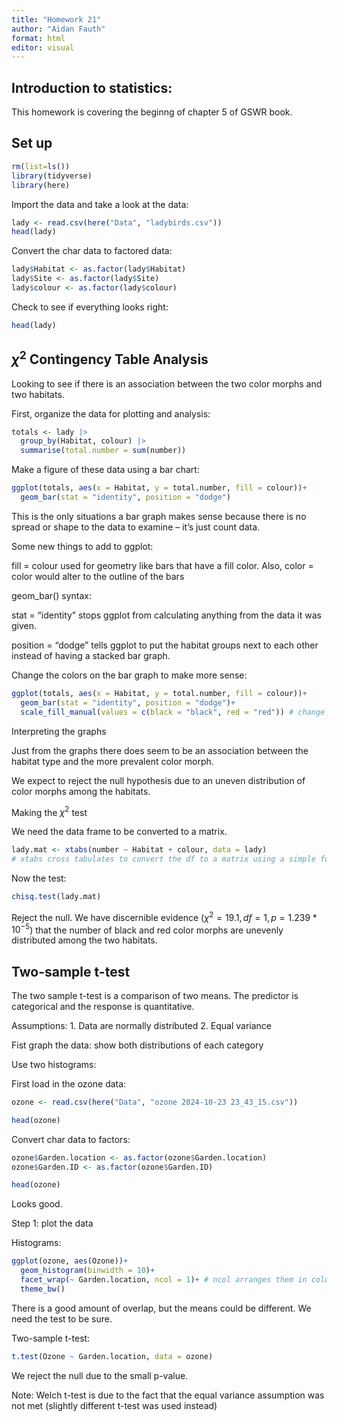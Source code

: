 ```yaml
---
title: "Homework 21"
author: "Aidan Fauth"
format: html
editor: visual
---
```


## Introduction to statistics:

This homework is covering the beginng of chapter 5 of GSWR book.

## Set up

```r
rm(list=ls())
library(tidyverse)
library(here)
```

Import the data and take a look at the data:

```r
lady <- read.csv(here("Data", "ladybirds.csv"))
head(lady)
```

Convert the char data to factored data:

```r
lady$Habitat <- as.factor(lady$Habitat)
lady$Site <- as.factor(lady$Site)
lady$colour <- as.factor(lady$colour)
```

Check to see if everything looks right:

```r
head(lady)
```


## $\chi^2$ Contingency Table Analysis

Looking to see if there is an association between the two color morphs and two habitats.

First, organize the data for plotting and analysis:

```r
totals <- lady |> 
  group_by(Habitat, colour) |> 
  summarise(total.number = sum(number))
```

Make a figure of these data using a bar chart:

```r
ggplot(totals, aes(x = Habitat, y = total.number, fill = colour))+
  geom_bar(stat = "identity", position = "dodge")
```

This is the only situations a bar graph makes sense because there is no spread or shape to the data to examine -- it's just count data.

Some new things to add to ggplot:

fill = colour used for geometry like bars that have a fill color. Also, color = color would alter to the outline of the bars

geom_bar() syntax:

  stat = "identity" stops ggplot from calculating anything from the data it was given.
  
  position = "dodge" tells ggplot to put the habitat groups next to each other instead of having a stacked bar graph.
  

Change the colors on the bar graph to make more sense:

```r
ggplot(totals, aes(x = Habitat, y = total.number, fill = colour))+
  geom_bar(stat = "identity", position = "dodge")+
  scale_fill_manual(values = c(black = "black", red = "red")) # change the colors to represent the data
```

Interpreting the graphs

Just from the graphs there does seem to be an association between the habitat type and the more prevalent color morph.

We expect to reject the null hypothesis due to an uneven distribution of color morphs among the habitats.


Making the $\chi^2$ test

We need the data frame to be converted to a matrix.

```r
lady.mat <- xtabs(number ~ Habitat + colour, data = lady) 
# xtabs cross tabulates to convert the df to a matrix using a simple formula
```

Now the test:

```r
chisq.test(lady.mat)
```

Reject the null. We have discernible evidence ($\chi^2 = 19.1, df = 1, p = 1.239 * 10^{-5}$) that the number of black and red color morphs are unevenly distributed among the two habitats.


## Two-sample t-test

The two sample t-test is a comparison of two means. The predictor is categorical and the response is quantitative.

Assumptions:
1. Data are normally distributed
2. Equal variance

Fist graph the data: show both distributions of each category

Use two histograms:

First load in the ozone data:

```r
ozone <- read.csv(here("Data", "ozone 2024-10-23 23_43_15.csv"))
```

```r
head(ozone)
```

Convert char data to factors:

```r
ozone$Garden.location <- as.factor(ozone$Garden.location)
ozone$Garden.ID <- as.factor(ozone$Garden.ID)
```

```r
head(ozone)
```
Looks good.

Step 1: plot the data

Histograms:

```r
ggplot(ozone, aes(Ozone))+
  geom_histogram(binwidth = 10)+
  facet_wrap(~ Garden.location, ncol = 1)+ # ncol arranges them in column
  theme_bw()
```

There is a good amount of overlap, but the means could be different. We need the test to be sure.

Two-sample t-test:

```r
t.test(Ozone ~ Garden.location, data = ozone)
```

We reject the null due to the small p-value.

Note: Welch t-test is due to the fact that the equal variance assumption was not met (slightly different t-test was used instead)


